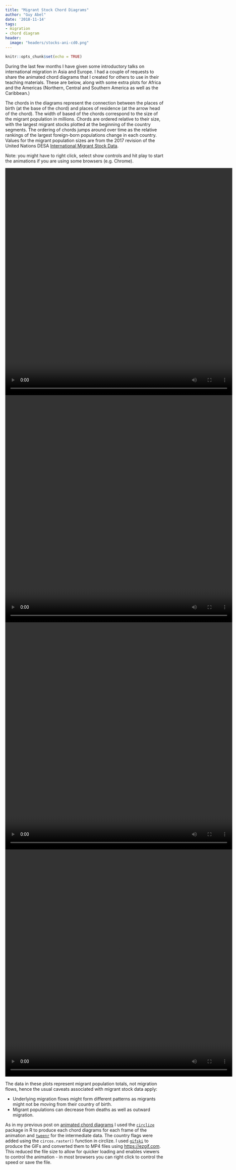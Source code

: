 ```yaml
---
title: "Migrant Stock Chord Diagrams"
author: "Guy Abel"
date: '2018-11-14'
tags:
- migration
- chord diagram
header:
  image: "headers/stocks-ani-cd0.png"
---
```


```r
knitr::opts_chunk$set(echo = TRUE)
```

During the last few months I have given some introductory talks on international migration in Asia and Europe. I had a couple of requests to share the animated chord diagrams that I created for others to use in their teaching materials. These are below, along with some extra plots for Africa and the Americas (Northern, Central and Southern America as well as the Caribbean.)

The chords in the diagrams represent the connection between the places of birth (at the base of the chord) and places of residence (at the arrow head of the chord). The width of based of the chords correspond to the size of the migrant population in millions. Chords are ordered relative to their size, with the largest migrant stocks plotted at the beginning of the country segments. The ordering of chords jumps around over time as the relative rankings of the largest foreign-born populations change in each country. Values for the migrant population sizes are from the 2017 revision of the United Nations DESA [International Migrant Stock Data](http://www.un.org/en/development/desa/population/migration/data/estimates2/estimates17.shtml). 

Note: you might have to right click, select show controls and hit play to start the animations if you are using some browsers (e.g. Chrome).

<!-- ![ ](/img/anigif_original-14120-1449691023-4-2.mp4) -->

<video autoplay="autoplay" loop="loop" width="720" height="720">
  <source src="/img/abel-asia-ani10.mp4" type="video/mp4" />
</video>

<video autoplay="autoplay" loop="loop" width="720" height="720">
  <source src="/img/abel-europe-ani10.mp4" type="video/mp4" />
</video>

<video autoplay="autoplay" loop="loop" width="720" height="720">
  <source src="/img/abel-africa-ani10.mp4" type="video/mp4" />
</video>

<video autoplay="autoplay" loop="loop" width="720" height="720">
  <source src="/img/abel-americas-ani10.mp4" type="video/mp4" />
</video>
  
<!-- ![ ](/img/abel-asia-ani10.gif) -->

<!-- ![ ](/img/abel-europe-ani10.gif) -->

<!-- ![ ](/img/abel-africa-ani10.gif) -->

<!-- ![ ](/img/abel-americas-ani10.gif) -->

The data in these plots represent migrant population totals, not migration flows, hence the usual caveats associated with migrant stock data apply:

- Underlying migration flows might form different patterns as migrants might not be moving from their country of birth.
- Migrant populations can decrease from deaths as well as outward migration.

As in my previous post on [animated chord diagrams](http://guyabel.com/post/animated-directional-chord-diagrams/) I used the [`circlize`](https://cran.r-project.org/web/packages/circlize/index.html) package in R to produce each chord diagrams for each frame of the animation and [`tweenr`](https://cran.r-project.org/web/packages/tweenr/index.html) for the intermediate data. The country flags were added using the `circos.raster()` function in circlize. I used [`gifski`](https://cran.r-project.org/web/packages/gifski/index.html) to produce the GIFs and converted them to MP4 files using [https://ezgif.com](https://ezgif.com/gif-to-mp4/). This reduced the file size to allow for quicker loading and enables viewers to control the animation - in most browsers you can right click to control the speed or save the file.



